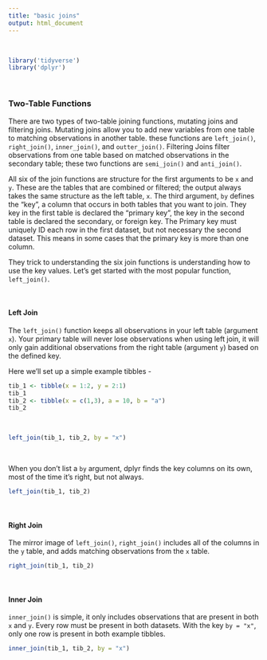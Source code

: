 ```yaml
---
title: "basic joins"
output: html_document
---
```


<br>

```r
library('tidyverse')
library('dplyr')
```

<br>

### Two-Table Functions 

There are two types of two-table joining functions, mutating joins and filtering joins. Mutating joins allow you to add new variables from one table to matching observations in another table. these functions are `left_join()`, `right_join()`, `inner_join()`, and `outter_join()`. Filtering Joins filter observations from one table based on matched observations in the secondary table; these two functions are `semi_join()` and `anti_join()`. 

All six of the join functions are structure for the first arguments to be `x` and `y`. These are the tables that are combined or filtered; the output always takes the same structure as the left table, `x`. The third argument, `by` defines the "key", a column that occurs in both tables that you want to join. They key in the first table is declared the "primary key", the key in the second table is declared the secondary, or foreign key. The Primary key must uniquely ID each row in the first dataset, but not necessary the second dataset. This means in some cases that the primary key is more than one column. 

They trick to understanding the six join functions is understanding how to use the key values. Let's get started with the most popular function, `left_join()`. 

<br> 

#### Left Join 

The `left_join()` function keeps all observations in your left table (argument `x`). Your primary table will never lose observations when using left join, it will only gain additional observations from the right table (argument `y`) based on the defined key. 

Here we'll set up a simple example tibbles - 
```r
tib_1 <- tibble(x = 1:2, y = 2:1)
tib_1
tib_2 <- tibble(x = c(1,3), a = 10, b = "a")
tib_2
```

<br>

```r
left_join(tib_1, tib_2, by = "x")
```

<br> 

When you don't list a `by` argument, dplyr finds the key columns on its own, most of the time it's right, but not always. 

```r
left_join(tib_1, tib_2)
```

<br> 

#### Right Join

The mirror image of `left_join()`, `right_join()` includes all of the columns in the `y` table, and adds matching observations from the `x` table. 

```r
right_join(tib_1, tib_2)
```


<br> 

#### Inner Join

`inner_join()` is simple, it only includes observations that are present in both `x` and `y`. Every row must be present in both datasets. With the key `by = "x"`, only one row is present in both example tibbles. 

```r
inner_join(tib_1, tib_2, by = "x")
```

<br> 


